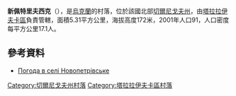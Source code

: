 {{coord|50|49|59|N|33|2|32|E|scale:100000|display=title}}

'''新佩特里夫西克'''（{{lang-uk|Новопетрівське}}），是[[烏克蘭|烏克蘭]]的村落，位於該國北部[[切爾尼戈夫州|切爾尼戈夫州]]，由[[塔拉拉伊夫卡區|塔拉拉伊夫卡區]]負責管轄，面積5.31平方公里，海拔高度172米，2001年人口91，人口密度每平方公里17.1人。

==參考資料==
* [http://weather.in.ua/ua/chernigovskaja/17932 Погода в селі Новопетрівське] {{Wayback|url=http://weather.in.ua/ua/chernigovskaja/17932 |date=20111220092149 }}

[[Category:切爾尼戈夫州村落|Category:切爾尼戈夫州村落]]
[[Category:塔拉拉伊夫卡區村落|Category:塔拉拉伊夫卡區村落]]


{{Chernihiv-geo-stub}}